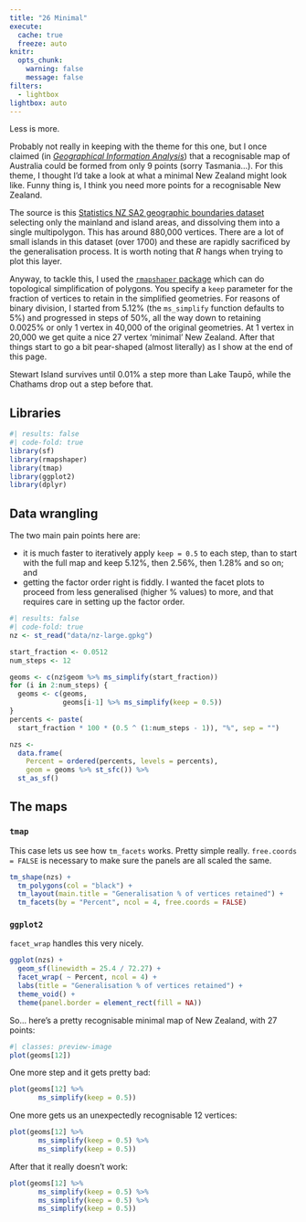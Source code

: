 ```yaml
---
title: "26 Minimal"
execute: 
  cache: true
  freeze: auto
knitr:
  opts_chunk: 
    warning: false
    message: false
filters:
  - lightbox
lightbox: auto
---
```


Less is more.

Probably not really in keeping with the theme for this one, but I once claimed (in [_Geographical Information Analysis_](https://www.wiley.com/en-us/Geographic+Information+Analysis%2C+2nd+Edition-p-9780470288573)) that a recognisable map of Australia could be formed from only 9 points (sorry Tasmania...). For this theme, I thought I'd take a look at what a minimal New Zealand might look like. Funny thing is, I think you need more points for a recognisable New Zealand.

The source is this [Statistics NZ SA2 geographic boundaries dataset](https://datafinder.stats.govt.nz/layer/92210-statistical-area-1-2018-generalised/) selecting only the mainland and island areas, and dissolving them into a single multipolygon. This has around 880,000 vertices. There are a lot of small islands in this dataset (over 1700) and these are rapidly sacrificed by the generalisation process. It is worth noting that _R_ hangs when trying to plot this layer.

Anyway, to tackle this, I used the [`rmapshaper` package](http://www.mapshaper.org/) which can do topological simplification of polygons. You specify a `keep` parameter for the fraction of vertices to retain in the simplified geometries. For reasons of binary division, I started from 5.12% (the `ms_simplify` function defaults to 5%) and progressed in steps of 50%, all the way down to retaining 0.0025% or only 1 vertex in 40,000 of the original geometries. At 1 vertex in 20,000 we get quite a nice 27 vertex 'minimal' New Zealand. After that things start to go a bit pear-shaped (almost literally) as I show at the end of this page.

Stewart Island survives until 0.01% a step more than Lake Taupō, while the Chathams drop out a step before that.

## Libraries
```r
#| results: false
#| code-fold: true
library(sf)
library(rmapshaper)
library(tmap)
library(ggplot2)
library(dplyr)
```

## Data wrangling
The two main pain points here are:

+ it is much faster to iteratively apply `keep = 0.5` to each step, than to start with the full map and keep 5.12%, then 2.56%, then 1.28% and so on; and
+ getting the factor order right is fiddly. I wanted the facet plots to proceed from less generalised (higher % values) to more, and that requires care in setting up the factor order.

```r
#| results: false
#| code-fold: true
nz <- st_read("data/nz-large.gpkg")

start_fraction <- 0.0512
num_steps <- 12

geoms <- c(nz$geom %>% ms_simplify(start_fraction))
for (i in 2:num_steps) {
  geoms <- c(geoms,
             geoms[i-1] %>% ms_simplify(keep = 0.5))
}
percents <- paste(
  start_fraction * 100 * (0.5 ^ (1:num_steps - 1)), "%", sep = "")

nzs <- 
  data.frame(
    Percent = ordered(percents, levels = percents), 
    geom = geoms %>% st_sfc()) %>%
  st_as_sf()
```

## The maps
### `tmap`
This case lets us see how `tm_facets` works. Pretty simple really. `free.coords = FALSE` is necessary to make sure the panels are all scaled the same. 

```r
tm_shape(nzs) + 
  tm_polygons(col = "black") +
  tm_layout(main.title = "Generalisation % of vertices retained") +
  tm_facets(by = "Percent", ncol = 4, free.coords = FALSE)
```

### `ggplot2`
`facet_wrap` handles this very nicely.

```r
ggplot(nzs) +
  geom_sf(linewidth = 25.4 / 72.27) +
  facet_wrap( ~ Percent, ncol = 4) + 
  labs(title = "Generalisation % of vertices retained") +
  theme_void() +
  theme(panel.border = element_rect(fill = NA))
```

So... here's a pretty recognisable minimal map of New Zealand, with 27 points:

```r
#| classes: preview-image
plot(geoms[12])
```

One more step and it gets pretty bad:

```r
plot(geoms[12] %>% 
       ms_simplify(keep = 0.5))
```

One more gets us an unexpectedly recognisable 12 vertices:

```r
plot(geoms[12] %>% 
       ms_simplify(keep = 0.5) %>% 
       ms_simplify(keep = 0.5))
```

After that it really doesn't work:

```r
plot(geoms[12] %>% 
       ms_simplify(keep = 0.5) %>% 
       ms_simplify(keep = 0.5) %>% 
       ms_simplify(keep = 0.5))
```
